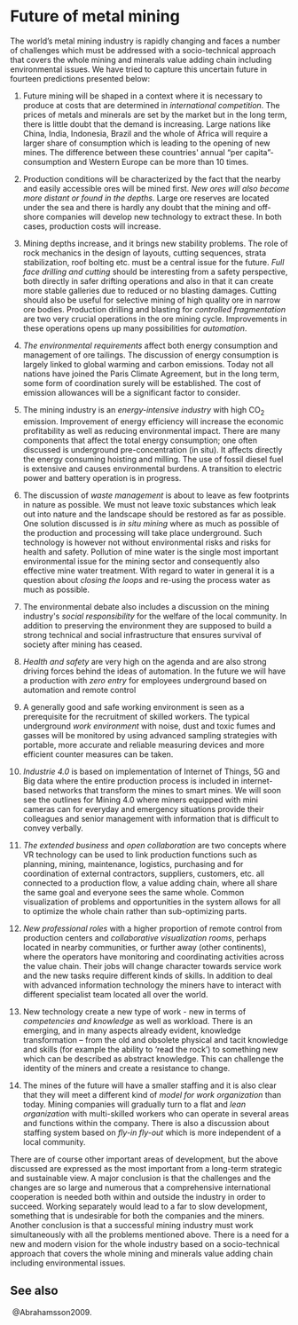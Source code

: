 # Future of metal mining

The world's metal mining industry is rapidly changing and faces a
number of challenges which must be addressed with a socio-technical
approach that covers the whole mining and minerals value adding chain
including environmental issues. We have tried to capture this uncertain
future in fourteen predictions presented below:

1.  Future mining will be shaped in a context where it is necessary to
    produce at costs that are determined in *international competition*.
    The prices of metals and minerals are set by the market but in the
    long term, there is little doubt that the demand is increasing.
    Large nations like China, India, Indonesia, Brazil and the whole of
    Africa will require a larger share of consumption which is leading
    to the opening of new mines. The difference between these
    countries\' annual "per capita"-consumption and Western Europe can
    be more than 10 times.

2.  Production conditions will be characterized by the fact that the
    nearby and easily accessible ores will be mined first. *New ores
    will also become more distant or found in the depths*. Large ore
    reserves are located under the sea and there is hardly any doubt
    that the mining and off-shore companies will develop new technology
    to extract these. In both cases, production costs will increase.

3.  Mining depths increase, and it brings new stability problems. The
    role of rock mechanics in the design of layouts, cutting sequences,
    strata stabilization, roof bolting etc. must be a central issue for
    the future. *Full face drilling and cutting* should be interesting
    from a safety perspective, both directly in safer drifting
    operations and also in that it can create more stable galleries due
    to reduced or no blasting damages. Cutting should also be useful for
    selective mining of high quality ore in narrow ore bodies.
    Production drilling and blasting for *controlled fragmentation* are
    two very crucial operations in the ore mining cycle. Improvements in
    these operations opens up many possibilities for *automation*.

4.  *The environmental requirements* affect both energy consumption and
    management of ore tailings. The discussion of energy consumption is
    largely linked to global warming and carbon emissions. Today not all
    nations have joined the Paris Climate Agreement, but in the long
    term, some form of coordination surely will be established. The cost
    of emission allowances will be a significant factor to consider.

5.  The mining industry is an *energy-intensive industry* with high
    CO~2~ emission. Improvement of energy efficiency will increase the
    economic profitability as well as reducing environmental impact.
    There are many components that affect the total energy consumption;
    one often discussed is underground pre-concentration (in situ). It
    affects directly the energy consuming hoisting and milling. The use
    of fossil diesel fuel is extensive and causes environmental
    burdens. A transition to electric power and battery operation is in
    progress.

6.  The discussion of *waste management* is about to leave as few
    footprints in nature as possible. We must not leave toxic substances
    which leak out into nature and the landscape should be restored as
    far as possible. One solution discussed is *in situ mining* where as
    much as possible of the production and processing will take place
    underground. Such technology is however not without environmental
    risks and risks for health and safety. Pollution of mine water is
    the single most important environmental issue for the mining sector
    and consequently also effective mine water treatment. With regard to
    water in general it is a question about *closing the loops* and
    re-using the process water as much as possible.

7.  The environmental debate also includes a discussion on the mining
    industry\'s *social responsibility* for the welfare of the local
    community. In addition to preserving the environment they are
    supposed to build a strong technical and social infrastructure that
    ensures survival of society after mining has ceased.

8.  *Health and safety* are very high on the agenda and are also strong
    driving forces behind the ideas of automation. In the future we will
    have a production with *zero entry* for employees underground based
    on automation and remote control

9.  A generally good and safe working environment is seen as a
    prerequisite for the recruitment of skilled workers. The typical
    underground *work environment* with noise, dust and toxic fumes and
    gasses will be monitored by using advanced sampling strategies with
    portable, more accurate and reliable measuring devices and more
    efficient counter measures can be taken.

10. *Industrie 4.0* is based on implementation of Internet of Things, 5G
    and Big data where the entire production process is included in
    internet-based networks that transform the mines to smart mines. We
    will soon see the outlines for Mining 4.0 where miners equipped with
    mini cameras can for everyday and emergency situations provide their
    colleagues and senior management with information that is difficult
    to convey verbally.

11. *The extended business* and *open collaboration* are two concepts
    where VR technology can be used to link production functions such as
    planning, mining, maintenance, logistics, purchasing and for
    coordination of external contractors, suppliers, customers, etc. all
    connected to a production flow, a value adding chain, where all
    share the same goal and everyone sees the same whole. Common
    visualization of problems and opportunities in the system allows for
    all to optimize the whole chain rather than sub-optimizing parts.

12. *New professional roles* with a higher proportion of remote control
    from production centers and *collaborative visualization rooms*,
    perhaps located in nearby communities, or further away (other
    continents), where the operators have monitoring and coordinating
    activities across the value chain. Their jobs will change character
    towards service work and the new tasks require different kinds of
    skills. In addition to deal with advanced information technology the
    miners have to interact with different specialist team located all
    over the world.

13. New technology create a new type of work - new in terms of
    *competencies and knowledge* as well as workload. There is an
    emerging, and in many aspects already evident, knowledge
    transformation -- from the old and obsolete physical and tacit
    knowledge and skills (for example the ability to 'read the rock') to
    something new which can be described as abstract knowledge. This can
    challenge the identity of the miners and create a resistance to
    change.

14. The mines of the future will have a smaller staffing and it is also
    clear that they will meet a different kind of *model for work
    organization* than today. Mining companies will gradually turn to a
    flat and *lean organization* with multi-skilled workers who can
    operate in several areas and functions within the company. There is
    also a discussion about staffing system based on *fly-in fly-out*
    which is more independent of a local community.

There are of course other important areas of development, but the above
discussed are expressed as the most important from a long-term strategic
and sustainable view. A major conclusion is that the challenges and the
changes are so large and numerous that a comprehensive international
cooperation is needed both within and outside the industry in order to
succeed. Working separately would lead to a far to slow development,
something that is undesirable for both the companies and the miners.
Another conclusion is that a successful mining industry must work
simultaneously with all the problems mentioned above. There is a need
for a new and modern vision for the whole industry based on a
socio-technical approach that covers the whole mining and minerals value
adding chain including environmental issues.

## See also {-}

\ @Abrahamsson2009.
